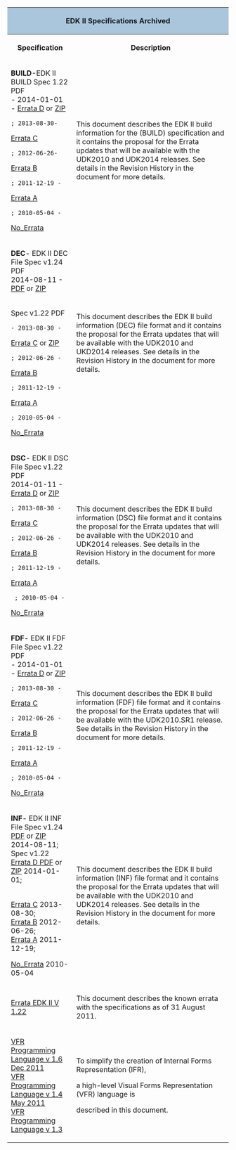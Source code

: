<div class="t_projects">

<table>
<tr><th colspan="4" style="background-color:#a9c6dd">EDK II Specifications Archived
</th>

</tr>
<tr>
<th>Specification</th>
<th>Description</th>
</tr>
<tr>
 </tr>

<tr>
<td>
'''BUILD'''-EDK II BUILD Spec 1.22 PDF
<br>
 - 2014-01-01 -
[http://sourceforge.net/projects/edk2/files/Specifications/Build_Spec_v1.22_Errata_D.pdf/download Errata D] or
[http://sourceforge.net/projects/edk2/files/Specifications/Build_Spec_v1.22_Errata_D.zip/download ZIP]

 ; 2013-08-30-
[https://sourceforge.net/projects/edk2/files/Specifications/Build_Spec_v1.22_Errata_C.pdf/download  Errata C] 

 ; 2012-06-26-
[https://sourceforge.net/projects/edk2/files/Specifications/Build_Spec_v1.22_Errata_B.pdf/download  Errata B] 
 ; 2011-12-19 -
[https://sourceforge.net/projects/edk2/files/Specifications/Build_Spec_1.22_Errata_A_Final.pdf/download  Errata A] 

 ; 2010-05-04 -
[https://sourceforge.net/projects/edk2/files/Specifications/EDK_II_Build_v1_22.pdf/download No_Errata] 
</td>
<td>

This document describes the EDK II build information for the (BUILD) specification and it contains the proposal for the Errata updates that will be available with the UDK2010 and UDK2014 releases. See details in the Revision History in the document for more details. 

</td>
</tr>
<tr>
<td>
'''DEC'''- EDK II DEC File Spec v1.24 PDF
<BR>
2014-08-11 -
[http://sourceforge.net/projects/edk2/files/Specifications/DEC_Spec_1.24.pdf/download PDF] or
[http://sourceforge.net/projects/edk2/files/Specifications/DEC_Spec_1.24.zip/download ZIP] 

<BR>
Spec v1.22 PDF
 - 2013-08-30 -
[https://sourceforge.net/projects/edk2/files/Specifications/DEC_Spec_1.22_Errata_C.pdf/download  Errata C] or
[http://sourceforge.net/projects/edk2/files/Specifications/DEC_Spec_v1.22_Errata_C.zip/download   ZIP] 
 ; 2012-06-26 -
[https://sourceforge.net/projects/edk2/files/Specifications/DEC_Spec_v1.22_Errata_B.pdf/download Errata B] 


 ; 2011-12-19 -
[https://sourceforge.net/projects/edk2/files/Specifications/DEC_Spec_v1.22_Errata_A_Final.pdf/download  Errata A] 

 ; 2010-05-04 - 
[https://sourceforge.net/projects/edk2/files/Specifications/DEC_v1_22.pdf/download No_Errata]  


</td>
<td>

This document describes the EDK II build information (DEC) file format and it contains the proposal for the Errata updates that will be available with the UDK2010 and UKD2014 releases. See details in the Revision History in the document for more details.

</td>
</tr>


<tr>
<td>
'''DSC'''- EDK II DSC File Spec v1.22 PDF
<br>
 2014-01-11 -
[http://sourceforge.net/projects/edk2/files/Specifications/DSC_Spec_v1.22_Errata_D.pdf/download Errata D] or 
[https://sourceforge.net/projects/edk2/files/Specifications/DSC_Spec_v1.22_Errata_D.zip/download ZIP] 
 ; 2013-08-30 -
[https://sourceforge.net/projects/edk2/files/Specifications/DSC_Spec_1.22_Errata_C.pdf/download  Errata C] 

 ; 2012-06-26 -
[https://sourceforge.net/projects/edk2/files/Specifications/DSC_Spec_v1.22_Errata_B.pdf/download Errata B] 

 ; 2011-12-19 -
[https://sourceforge.net/projects/edk2/files/Specifications/DSC_Spec_v1.22_Errata_A_Final.pdf/download  Errata A] 

  ; 2010-05-04 -
[https://sourceforge.net/projects/edk2/files/Specifications/DSC_v1_22.pdf/download No_Errata] 

</td>
<td>

This document describes the EDK II build information (DSC) file format and it contains the proposal for the Errata updates that will be available with the UDK2010 and UDK2014 releases. See details in the Revision History in the document for more details.
</td>
</tr>



<tr>
<td>
'''FDF'''- EDK II FDF File Spec v1.22 PDF
<br>
 - 2014-01-01 -
[http://sourceforge.net/projects/edk2/files/Specifications/FDF_Spec1.22_Errata_D.pdf/download Errata D] or
[http://sourceforge.net/projects/edk2/files/Specifications/FDF_Spec1.22_Errata_D.zip/download ZIP] 

 ; 2013-08-30 -
[https://sourceforge.net/projects/edk2/files/Specifications/FDF_Spec_1.22_Errata_C.pdf/download   Errata C] 

 ; 2012-06-26 -
[https://sourceforge.net/projects/edk2/files/Specifications/FDF_Spec_v1.22_Errata_B.pdf/download  Errata B] 
 ; 2011-12-19 -
[https://sourceforge.net/projects/edk2/files/Specifications/FDF_Spec_v1.22_Errata_A_Final.pdf/download  Errata A] 
 ; 2010-05-04 -
[https://sourceforge.net/projects/edk2/files/Specifications/FDF_v1_22.pdf/download No_Errata] 
</td>
<td>

This document describes the EDK II build information (FDF) file format and it contains the proposal for the Errata updates that will be available with the UDK2010.SR1 release. See details in the Revision History in the document for more details.

</td>
</tr>



<tr>
<td>
'''INF'''- EDK II INF File Spec v1.24  
<br>
[http://sourceforge.net/projects/edk2/files/Specifications/INF_Spec_1.24.pdf/download PDF] or
[http://sourceforge.net/projects/edk2/files/Specifications/INF_Spec_1.24.zip/download ZIP]
2014-08-11;
<br>
Spec v1.22 
[http://sourceforge.net/projects/edk2/files/Specifications/INF_Spec_v1.22_Errata_D.pdf/download Errata D PDF] or
[http://sourceforge.net/projects/edk2/files/Specifications/INF_Spec_v1.22_Errata_D.zip/download ZIP] 2014-01-01;

<br>

[https://sourceforge.net/projects/edk2/files/Specifications/INF_Spec_1.22_Errata_C.pdf/download Errata C] 2013-08-30;
<br>
[https://sourceforge.net/projects/edk2/files/Specifications/INF_Spec_v1.22_Errata_B.pdf/download  Errata B] 2012-06-26;
<br> 
[https://sourceforge.net/projects/edk2/files/Specifications/INF_Spec_v1.22_Errata_A_Final.pdf/download  Errata A] 2011-12-19;

[https://sourceforge.net/projects/edk2/files/Specifications/INF_v1_22.pdf/download No_Errata] 2010-05-04

</td>
<td>

This document describes the EDK II build information (INF) file format and it contains the proposal for the Errata updates that will be available with the UDK2010 and UDK2014 releases. See details in the Revision History in the document for more details.
</td>

</tr>





<tr>
<td>
[https://sourceforge.net/projects/edk2/files/Specifications/Errata_v1.22.pdf/download Errata EDK II V 1.22]
</td>
<td>
This document describes the known errata with the specifications as of 31 August 2011.
</td>
</tr>




<tr>
<td>

[https://sourceforge.net/projects/edk2/files/Specifications/VFR_1_6.pdf/download VFR Programming Language v 1.6 Dec 2011]
<br>
[https://sourceforge.net/projects/edk2/files/Specifications/VFR1_4_May_03_11.pdf/download VFR Programming Language v 1.4 May 2011]
<br>
[https://sourceforge.net/projects/edk2/files/Specifications/VFR_1_3.pdf/download VFR Programming Language v 1.3]
</td>
<td>
To simplify the creation of Internal Forms Representation (IFR), 

a high-level Visual Forms Representation (VFR) language is

described in this document.</td>
</tr>




</table>
<!-- [[Category:EDKII]] -->
<!-- [[Category:Documents]] -->